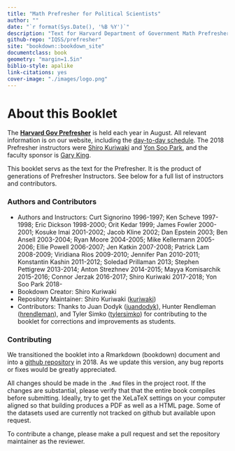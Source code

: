 ```yaml
--- 
title: "Math Prefresher for Political Scientists"
author: ""
date: "`r format(Sys.Date(), '%B %Y')`"
description: "Text for Harvard Department of Government Math Prefresher"
github-repo: "IQSS/prefresher"
site: "bookdown::bookdown_site"
documentclass: book
geometry: "margin=1.5in"
biblio-style: apalike
link-citations: yes
cover-image: "./images/logo.png"
---
```

# About this Booklet {-}

The [__Harvard Gov Prefresher__](https://projects.iq.harvard.edu/prefresher) is held each year in August. All relevant information is on our website, including the [day-to-day schedule](https://projects.iq.harvard.edu/prefresher/schedule). The 2018 Prefresher instructors were [Shiro Kuriwaki](https://www.shirokuriwaki.com) and [Yon Soo Park](https://scholar.harvard.edu/yonsoopark/home), and the faculty sponsor is  [Gary King](https://gking.harvard.edu).

This booklet servs as the text for the Prefresher. It is the product of generations of Prefresher Instructors. See below for a full list of instructors and contributors. 




### Authors and Contributors {-}

- Authors and Instructors:  Curt Signorino 1996-1997; Ken Scheve 1997-1998; Eric Dickson 1998-2000; Orit Kedar 1999; James Fowler 2000-2001; Kosuke Imai 2001-2002; Jacob Kline 2002; Dan Epstein 2003; Ben Ansell 2003-2004; Ryan Moore 2004-2005; Mike Kellermann 2005-2006; Ellie Powell 2006-2007; Jen Katkin 2007-2008; Patrick Lam 2008-2009; Viridiana Rios 2009-2010; Jennifer Pan 2010-2011; Konstantin Kashin 2011-2012; Soledad Prillaman 2013; Stephen Pettigrew 2013-2014; Anton Strezhnev 2014-2015; Mayya Komisarchik 2015-2016; Connor Jerzak 2016-2017; Shiro Kuriwaki 2017-2018; Yon Soo Park 2018-
- Bookdown Creator: Shiro Kuriwaki 
- Repository Maintainer: Shiro Kuriwaki ([kuriwaki](https://github.com/kuriwaki))
- Contributors: Thanks to Juan Dodyk ([juandodyk](https://github.com/juandodyk)), Hunter Rendleman ([hrendleman](https://github.com/hrendleman)), and Tyler Simko ([tylersimko](https://github.com/tylersimko)) for contributing to the booklet for corrections and improvements as students.


### Contributing {-}

We transitioned the booklet into a Rmarkdown (bookdown) document and into a [github repository](https://github.com/IQSS/prefresher) in 2018.  As we update this version, any bug reports or fixes would be greatly appreciated. 

All changes should be made in the `.Rmd` files in the project root. If the changes are substantial, please verify that that the entire book compiles before submitting. Ideally, try to get the XeLaTeX settings on your computer aligned so that building produces a PDF as well as a HTML page. Some of the datasets used are currently not tracked on github but available upon request.  

To contribute a change, please make a pull request and set the repository maintainer as the reviewer.
